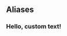 
## Aliases

<EndpointComponent spec={spec} method="WOW" url="/not-exist" />

<EndpointComponent spec={spec} method="GET" url="/v2/now/aliases" />
<EndpointComponent spec={spec} method="DELETE" url="/v2/now/aliases/:id" />
<EndpointComponent spec={spec} method="PURGE" url="/v2/now/aliases/:id" />
<EndpointComponent
  spec={spec}
  method="GET"
  url="/v2/now/deployments/:id/aliases"
/>
<EndpointComponent
  spec={spec}
  method="POST"
  url="/v2/now/deployments/:id/aliases"
/>

### Hello, custom text!
